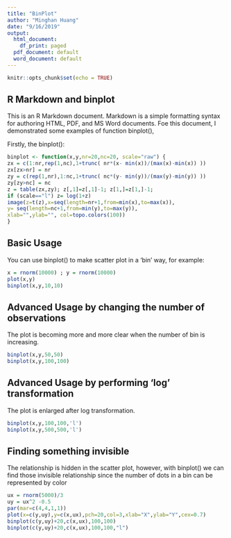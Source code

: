 ---
title: "BinPlot"
author: "Minghan Huang"
date: "9/16/2019"
output:
  html_document:
    df_print: paged
  pdf_document: default
  word_document: default
---

```{r setup, include=FALSE}
knitr::opts_chunk$set(echo = TRUE)
```

## R Markdown and binplot

This is an R Markdown document. Markdown is a simple formatting syntax for authoring HTML, PDF, and MS Word documents. Foe this document, I demonstrated some examples of function binplot(),

Firstly, the binplot():
```{r binplot()}
binplot <- function(x,y,nr=20,nc=20, scale="raw") {
zx = c(1:nr,rep(1,nc),1+trunc( nr*(x- min(x))/(max(x)-min(x)) ))
zx[zx>nr] = nr
zy = c(rep(1,nr),1:nc,1+trunc( nc*(y- min(y))/(max(y)-min(y)) ))
zy[zy>nc] = nc
z = table(zx,zy); z[,1]=z[,1]-1; z[1,]=z[1,]-1;
if (scale=="l") z= log(1+z)
image(z=t(z),x=seq(length=nr+1,from=min(x),to=max(x)),
y= seq(length=nc+1,from=min(y),to=max(y)),
xlab="",ylab="", col=topo.colors(100))
}

```

## Basic Usage

You can use binplot() to make scatter plot in a 'bin' way, for example:

```{r Basic Usage}
x = rnorm(10000) ; y = rnorm(10000)
plot(x,y)
binplot(x,y,10,10)
```

## Advanced Usage by changing the number of observations

The plot is becoming more and more clear when the number of bin is increasing.

```{r Advanced Usage}
binplot(x,y,50,50)
binplot(x,y,100,100)
```

## Advanced Usage by performing 'log' transformation

The plot is enlarged after log transformation.

```{r Advanced Usage3}
binplot(x,y,100,100,'l')
binplot(x,y,500,500,'l')
```

## Finding something invisible

The relationship is hidden in the scatter plot, however, with binplot() we can find those invisible
relationship since the number of dots in a bin can be represented by color

```{r More usage}
ux = rnorm(5000)/3
uy = ux^2 -0.5
par(mar=c(4,4,1,1))
plot(x=c(y,uy),y=c(x,ux),pch=20,col=3,xlab="X",ylab="Y",cex=0.7)
binplot(c(y,uy)+20,c(x,ux),100,100)
binplot(c(y,uy)+20,c(x,ux),100,100,"l")
```




